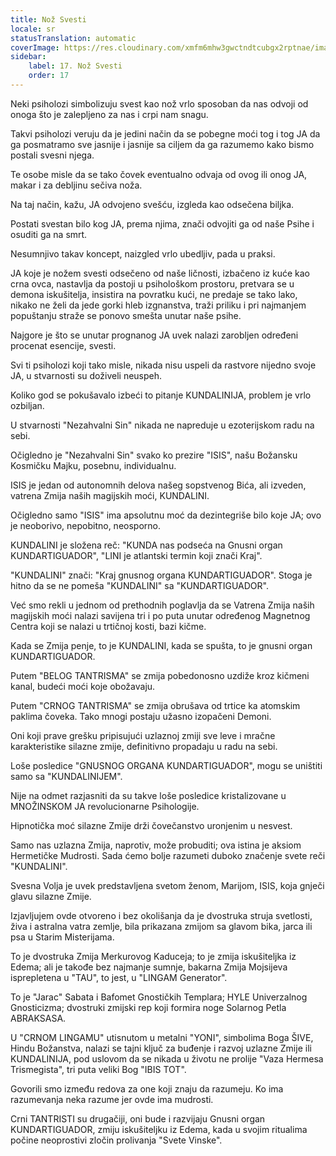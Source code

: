 ```yaml
---
title: Nož Svesti
locale: sr
statusTranslation: automatic
coverImage: https://res.cloudinary.com/xmfm6mhw3gwctndtcubgx2rptnae/image/upload/v1741354419/small_cover_la_gran_rebelion_28716e29d2.webp
sidebar:
    label: 17. Nož Svesti
    order: 17
---
```

Neki psiholozi simbolizuju svest kao nož vrlo sposoban da nas odvoji od onoga što je zalepljeno za nas i crpi nam snagu.

Takvi psiholozi veruju da je jedini način da se pobegne moći tog i tog JA da ga posmatramo sve jasnije i jasnije sa ciljem da ga razumemo kako bismo postali svesni njega.

Te osobe misle da se tako čovek eventualno odvaja od ovog ili onog JA, makar i za debljinu sečiva noža.

Na taj način, kažu, JA odvojeno svešću, izgleda kao odsečena biljka.

Postati svestan bilo kog JA, prema njima, znači odvojiti ga od naše Psihe i osuditi ga na smrt.

Nesumnjivo takav koncept, naizgled vrlo ubedljiv, pada u praksi.

JA koje je nožem svesti odsečeno od naše ličnosti, izbačeno iz kuće kao crna ovca, nastavlja da postoji u psihološkom prostoru, pretvara se u demona iskušitelja, insistira na povratku kući, ne predaje se tako lako, nikako ne želi da jede gorki hleb izgnanstva, traži priliku i pri najmanjem popuštanju straže se ponovo smešta unutar naše psihe.

Najgore je što se unutar prognanog JA uvek nalazi zarobljen određeni procenat esencije, svesti.

Svi ti psiholozi koji tako misle, nikada nisu uspeli da rastvore nijedno svoje JA, u stvarnosti su doživeli neuspeh.

Koliko god se pokušavalo izbeći to pitanje KUNDALINIJA, problem je vrlo ozbiljan.

U stvarnosti "Nezahvalni Sin" nikada ne napreduje u ezoterijskom radu na sebi.

Očigledno je "Nezahvalni Sin" svako ko prezire "ISIS", našu Božansku Kosmičku Majku, posebnu, individualnu.

ISIS je jedan od autonomnih delova našeg sopstvenog Bića, ali izveden, vatrena Zmija naših magijskih moći, KUNDALINI.

Očigledno samo "ISIS" ima apsolutnu moć da dezintegriše bilo koje JA; ovo je neoborivo, nepobitno, neosporno.

KUNDALINI je složena reč: "KUNDA nas podseća na Gnusni organ KUNDARTIGUADOR", "LINI je atlantski termin koji znači Kraj".

"KUNDALINI" znači: "Kraj gnusnog organa KUNDARTIGUADOR". Stoga je hitno da se ne pomeša "KUNDALINI" sa "KUNDARTIGUADOR".

Već smo rekli u jednom od prethodnih poglavlja da se Vatrena Zmija naših magijskih moći nalazi savijena tri i po puta unutar određenog Magnetnog Centra koji se nalazi u trtičnoj kosti, bazi kičme.

Kada se Zmija penje, to je KUNDALINI, kada se spušta, to je gnusni organ KUNDARTIGUADOR.

Putem "BELOG TANTRISMA" se zmija pobedonosno uzdiže kroz kičmeni kanal, budeći moći koje obožavaju.

Putem "CRNOG TANTRISMA" se zmija obrušava od trtice ka atomskim paklima čoveka. Tako mnogi postaju užasno izopačeni Demoni.

Oni koji prave grešku pripisujući uzlaznoj zmiji sve leve i mračne karakteristike silazne zmije, definitivno propadaju u radu na sebi.

Loše posledice "GNUSNOG ORGANA KUNDARTIGUADOR", mogu se uništiti samo sa "KUNDALINIJEM".

Nije na odmet razjasniti da su takve loše posledice kristalizovane u MNOŽINSKOM JA revolucionarne Psihologije.

Hipnotička moć silazne Zmije drži čovečanstvo uronjenim u nesvest.

Samo nas uzlazna Zmija, naprotiv, može probuditi; ova istina je aksiom Hermetičke Mudrosti. Sada ćemo bolje razumeti duboko značenje svete reči "KUNDALINI".

Svesna Volja je uvek predstavljena svetom ženom, Marijom, ISIS, koja gnječi glavu silazne Zmije.

Izjavljujem ovde otvoreno i bez okolišanja da je dvostruka struja svetlosti, živa i astralna vatra zemlje, bila prikazana zmijom sa glavom bika, jarca ili psa u Starim Misterijama.

To je dvostruka Zmija Merkurovog Kaduceja; to je zmija iskušiteljka iz Edema; ali je takođe bez najmanje sumnje, bakarna Zmija Mojsijeva isprepletena u "TAU", to jest, u "LINGAM Generator".

To je "Jarac" Sabata i Bafomet Gnostičkih Templara; HYLE Univerzalnog Gnosticizma; dvostruki zmijski rep koji formira noge Solarnog Petla ABRAKSASA.

U "CRNOM LINGAMU" utisnutom u metalni "YONI", simbolima Boga ŠIVE, Hindu Božanstva, nalazi se tajni ključ za buđenje i razvoj uzlazne Zmije ili KUNDALINIJA, pod uslovom da se nikada u životu ne prolije "Vaza Hermesa Trismegista", tri puta veliki Bog "IBIS TOT".

Govorili smo između redova za one koji znaju da razumeju. Ko ima razumevanja neka razume jer ovde ima mudrosti.

Crni TANTRISTI su drugačiji, oni bude i razvijaju Gnusni organ KUNDARTIGUADOR, zmiju iskušiteljku iz Edema, kada u svojim ritualima počine neoprostivi zločin prolivanja "Svete Vinske".

